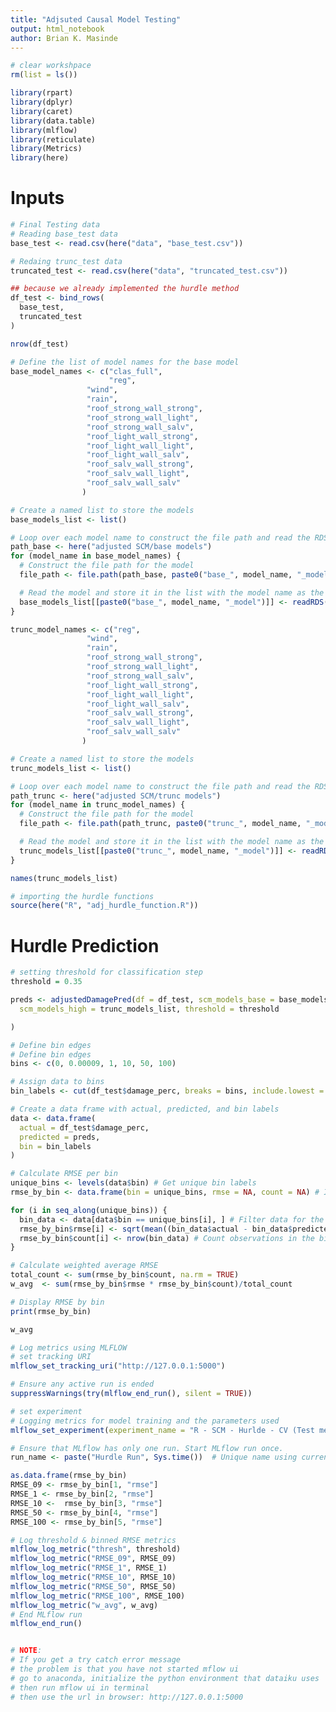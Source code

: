 ```yaml
---
title: "Adjsuted Causal Model Testing"
output: html_notebook
author: Brian K. Masinde
---
```


```r
# clear workshpace
rm(list = ls())
```

```r
library(rpart)
library(dplyr)
library(caret)
library(data.table)
library(mlflow)
library(reticulate)
library(Metrics)
library(here)
```

# Inputs
```r
# Final Testing data 
# Reading base_test data
base_test <- read.csv(here("data", "base_test.csv"))

# Redaing trunc_test data
truncated_test <- read.csv(here("data", "truncated_test.csv"))

## because we already implemented the hurdle method
df_test <- bind_rows(
  base_test,
  truncated_test
)

nrow(df_test)
```

```r
# Define the list of model names for the base model
base_model_names <- c("clas_full",
                      "reg",
                 "wind",
                 "rain",
                 "roof_strong_wall_strong",
                 "roof_strong_wall_light",
                 "roof_strong_wall_salv",
                 "roof_light_wall_strong",
                 "roof_light_wall_light",
                 "roof_light_wall_salv",
                 "roof_salv_wall_strong",
                 "roof_salv_wall_light",
                 "roof_salv_wall_salv"
                )

# Create a named list to store the models
base_models_list <- list()

# Loop over each model name to construct the file path and read the RDS file
path_base <- here("adjusted SCM/base models")
for (model_name in base_model_names) {
  # Construct the file path for the model
  file_path <- file.path(path_base, paste0("base_", model_name, "_model.rds"))

  # Read the model and store it in the list with the model name as the key
  base_models_list[[paste0("base_", model_name, "_model")]] <- readRDS(file_path)
}

```

```r
trunc_model_names <- c("reg",
                 "wind",
                 "rain",
                 "roof_strong_wall_strong",
                 "roof_strong_wall_light",
                 "roof_strong_wall_salv",
                 "roof_light_wall_strong",
                 "roof_light_wall_light",
                 "roof_light_wall_salv",
                 "roof_salv_wall_strong",
                 "roof_salv_wall_light",
                 "roof_salv_wall_salv"
                )

# Create a named list to store the models
trunc_models_list <- list()

# Loop over each model name to construct the file path and read the RDS file
path_trunc <- here("adjusted SCM/trunc models")
for (model_name in trunc_model_names) {
  # Construct the file path for the model
  file_path <- file.path(path_trunc, paste0("trunc_", model_name, "_model.rds"))

  # Read the model and store it in the list with the model name as the key
  trunc_models_list[[paste0("trunc_", model_name, "_model")]] <- readRDS(file_path)
}
```

```r
names(trunc_models_list)
```

```r
# importing the hurdle functions
source(here("R", "adj_hurdle_function.R"))
```


# Hurdle Prediction
```r
# setting threshold for classification step
threshold = 0.35

preds <- adjustedDamagePred(df = df_test, scm_models_base = base_models_list,
  scm_models_high = trunc_models_list, threshold = threshold

)
```

```r
# Define bin edges
# Define bin edges
bins <- c(0, 0.00009, 1, 10, 50, 100)

# Assign data to bins
bin_labels <- cut(df_test$damage_perc, breaks = bins, include.lowest = TRUE, right = TRUE)

# Create a data frame with actual, predicted, and bin labels
data <- data.frame(
  actual = df_test$damage_perc,
  predicted = preds,
  bin = bin_labels
)

# Calculate RMSE per bin
unique_bins <- levels(data$bin) # Get unique bin labels
rmse_by_bin <- data.frame(bin = unique_bins, rmse = NA, count = NA) # Initialize results data frame

for (i in seq_along(unique_bins)) {
  bin_data <- data[data$bin == unique_bins[i], ] # Filter data for the current bin
  rmse_by_bin$rmse[i] <- sqrt(mean((bin_data$actual - bin_data$predicted)^2, na.rm = TRUE)) # Calculate RMSE
  rmse_by_bin$count[i] <- nrow(bin_data) # Count observations in the bin
}

# Calculate weighted average RMSE
total_count <- sum(rmse_by_bin$count, na.rm = TRUE)
w_avg  <- sum(rmse_by_bin$rmse * rmse_by_bin$count)/total_count

# Display RMSE by bin
print(rmse_by_bin)
```

```r
w_avg
```

```r
# Log metrics using MLFLOW
# set tracking URI
mlflow_set_tracking_uri("http://127.0.0.1:5000")

# Ensure any active run is ended
suppressWarnings(try(mlflow_end_run(), silent = TRUE))

# set experiment
# Logging metrics for model training and the parameters used
mlflow_set_experiment(experiment_name = "R - SCM - Hurlde - CV (Test metircs)")

# Ensure that MLflow has only one run. Start MLflow run once.
run_name <- paste("Hurdle Run", Sys.time())  # Unique name using current time

as.data.frame(rmse_by_bin)
RMSE_09 <- rmse_by_bin[1, "rmse"]
RMSE_1 <- rmse_by_bin[2, "rmse"]
RMSE_10 <-  rmse_by_bin[3, "rmse"]
RMSE_50 <- rmse_by_bin[4, "rmse"]
RMSE_100 <- rmse_by_bin[5, "rmse"]

# Log threshold & binned RMSE metrics
mlflow_log_metric("thresh", threshold)
mlflow_log_metric("RMSE_09", RMSE_09)
mlflow_log_metric("RMSE_1", RMSE_1)
mlflow_log_metric("RMSE_10", RMSE_10)
mlflow_log_metric("RMSE_50", RMSE_50)
mlflow_log_metric("RMSE_100", RMSE_100)
mlflow_log_metric("w_avg", w_avg)
# End MLflow run
mlflow_end_run()


# NOTE:
# If you get a try catch error message
# the problem is that you have not started mflow ui
# go to anaconda, initialize the python environment that dataiku uses
# then run mflow ui in terminal
# then use the url in browser: http://127.0.0.1:5000
```

